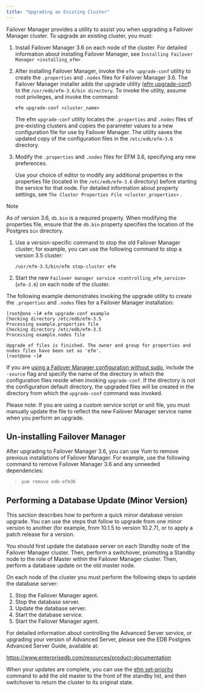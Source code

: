 ```yaml
---
title: "Upgrading an Existing Cluster"
---
```


<div id="upgrading_existing_cluster" class="registered_link"></div>


Failover Manager provides a utility to assist you when upgrading a Failover Manager cluster. To upgrade an existing cluster, you must:

1.  Install Failover Manager 3.6 on each node of the cluster. For detailed information about installing Failover Manager, see `Installing Failover Manager <installing_efm>`

2.  After installing Failover Manager, invoke the `efm upgrade-conf` utility to create the `.properties` and `.nodes` files for Failover Manager 3.6. The Failover Manager installer adds the upgrade utility ([efm upgrade-conf](#efm_upgrade_conf)) to the `/usr/edb/efm-3.6/bin directory`. To invoke the utility, assume root privileges, and invoke the command:

    `efm upgrade-conf <cluster_name>`

    The efm `upgrade-conf` utility locates the `.properties` and `.nodes` files of pre-existing clusters and copies the parameter values to a new configuration file for use by Failover Manager. The utility saves the updated copy of the configuration files in the `/etc/edb/efm-3.6` directory.

3.  Modify the `.properties` and `.nodes` files for EFM 3.6, specifying any new preferences.

    Use your choice of editor to modify any additional properties in the properties file (located in the `/etc/edb/efm-3.6` directory) before starting the service for that node. For detailed information about property settings, see `The Cluster Properties File <cluster_properties>` .

<div class="note">

<div class="title">

Note

</div>

As of version 3.6, `db.bin` is a required property. When modifying the properties file, ensure that the `db.bin` property specifies the location of the Postgres `bin` directory.

</div>

1.  Use a version-specific command to stop the old Failover Manager cluster; for example, you can use the following command to stop a version 3.5 cluster:

    `/usr/efm-3.5/bin/efm stop-cluster efm`

2.  Start the new `Failover manager service <controlling_efm_service>` (`efm-3.6`) on each node of the cluster.

The following example demonstrates invoking the upgrade utility to create the `.properties` and `.nodes` files for a Failover Manager installation:

    [root@one ~]# efm upgrade-conf example
    Checking directory /etc/edb/efm-3.5
    Processing example.properties file
    Checking directory /etc/edb/efm-3.5
    Processing example.nodes file

    Upgrade of files is finished. The owner and group for properties and nodes files have been set as 'efm'.
    [root@one ~]#

If you are [using a Failover Manager configuration without sudo](04_configuring_efm/#running_efm_without_sudo), include the `-source` flag and specify the name of the directory in which the configuration files reside when invoking `upgrade-conf`. If the directory is not the configuration default directory, the upgraded files will be created in the directory from which the `upgrade-conf` command was invoked.

Please note: If you are using a custom service script or unit file, you must manually update the file to reflect the new Failover Manager service name when you perform an upgrade.

## Un-installing Failover Manager

After upgrading to Failover Manager 3.6, you can use Yum to remove previous installations of Failover Manager. For example, use the following command to remove Failover Manager 3.6 and any unneeded dependencies:

> `yum remove edb-efm36`

## Performing a Database Update (Minor Version)

This section describes how to perform a quick minor database version upgrade. You can use the steps that follow to upgrade from one minor version to another (for example, from 10.1.5 to version 10.2.7), or to apply a patch release for a version.

You should first update the database server on each Standby node of the Failover Manager cluster. Then, perform a switchover, promoting a Standby node to the role of Master within the Failover Manager cluster. Then, perform a database update on the old master node.

On each node of the cluster you must perform the following steps to update the database server:

1.  Stop the Failover Manager agent.
2.  Stop the database server.
3.  Update the database server.
4.  Start the database service.
5.  Start the Failover Manager agent.

For detailed information about controlling the Advanced Server service, or upgrading your version of Advanced Server, please see the EDB Postgres Advanced Server Guide, available at:

<https://www.enterprisedb.com/resources/product-documentation>

When your updates are complete, you can use the [efm set-priority](#efm_set_priority) command to add the old master to the front of the standby list, and then switchover to return the cluster to its original state.

